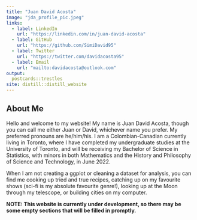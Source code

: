 ```yaml
---
title: "Juan David Acosta"
image: "jda_profile_pic.jpeg"
links:
  - label: LinkedIn
    url: "https://linkedin.com/in/juan-david-acosta"
  - label: GitHub
    url: "https://github.com/SimiDavid95"
  - label: Twitter
    url: "https://twitter.com/davidacosta95"
  - label: Email
    url: "mailto:davidacosta@outlook.com"
output:
  postcards::trestles
site: distill::distill_website
---
```

 
## About Me

Hello and welcome to my website! My name is Juan David Acosta, though you can call me either Juan or David, whichever name you prefer. My preferred pronouns are he/him/his. I am a Colombian-Canadian currently living in Toronto, where I have completed my undergraduate studies at the University of Toronto, and will be receiving my Bachelor of Science in Statistics, with minors in both Mathematics and the History and Philosophy of Science and Technology, in June 2022.

When I am not creating a ggplot or cleaning a dataset for analysis, you can find me cooking up tried and true recipes, catching up on my favourite shows (sci-fi is my absolute favourite genre!), looking up at the Moon through my telescope, or building cities on my computer.

**NOTE: This website is currently under development, so there may be some empty sections that will be filled in promptly.**
